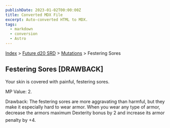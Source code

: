 ```yaml
---
publishDate: 2023-01-02T00:00:00Z
title: Converted MDX File
excerpt: Auto-converted HTML to MDX.
tags:
  - markdown
  - conversion
  - Astro
---
```


[Index](-index) > [Future d20 SRD](future-d20-srd-index) > [Mutations](future-d20-srd-mutations-index) > Festering Sores

## Festering Sores [DRAWBACK]

Your skin is covered with painful, festering sores.

MP Value: 2.

Drawback: The festering sores are more aggravating than harmful, but they make it especially hard to wear armor. When you wear any type of armor, decrease the armors maximum Dexterity bonus by 2 and increase its armor penalty by +4.
